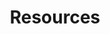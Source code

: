 ---
layout: default
title: Resources
nav_order: 2
has_children: true
heading_anchors: true
permalink: /resources
has_toc: false
---